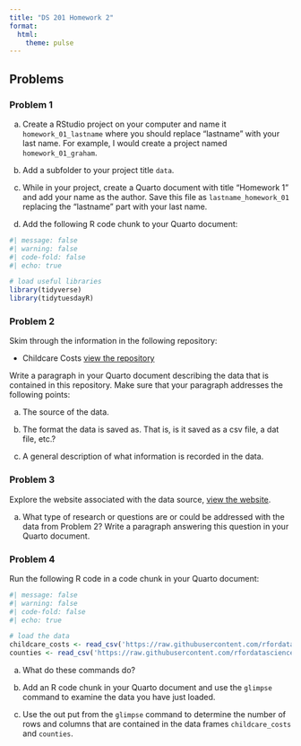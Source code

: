 ```yaml
---
title: "DS 201 Homework 2"
format: 
  html:
    theme: pulse  
---
```




## Problems

### Problem 1

a. Create a RStudio project on your computer and name it `homework_01_lastname` where you should replace "lastname" with your last name. For example, I would create a project named `homework_01_graham`. 

b. Add a subfolder to your project title `data`. 

c. While in your project, create a Quarto document with title "Homework 1" and add your name as the author. Save this file as `lastname_homework_01` replacing the "lastname" part with your last name.

d. Add the following R code chunk to your Quarto document:

```r
#| message: false
#| warning: false
#| code-fold: false
#| echo: true

# load useful libraries
library(tidyverse)
library(tidytuesdayR)
```

### Problem 2

Skim through the information in the following repository:

- Childcare Costs [view the repository](https://github.com/rfordatascience/tidytuesday/blob/master/data/2023/2023-05-09/readme.md)

Write a paragraph in your Quarto document describing the data that is contained in this repository. Make sure that your paragraph addresses the following points:

a. The source of the data. 

b. The format the data is saved as. That is, is it saved as a csv file, a dat file, etc.?

c. A general description of what information is recorded in the data.

### Problem 3

Explore the website associated with the data source, [view the website](https://www.dol.gov/agencies/wb/topics/featured-childcare).

a. What type of research or questions are or could be addressed with the data from Problem 2? Write a paragraph answering this question in your Quarto document. 

### Problem 4

Run the following R code in a code chunk in your Quarto document:

```r
#| message: false
#| warning: false
#| code-fold: false
#| echo: true

# load the data
childcare_costs <- read_csv('https://raw.githubusercontent.com/rfordatascience/tidytuesday/master/data/2023/2023-05-09/childcare_costs.csv')
counties <- read_csv('https://raw.githubusercontent.com/rfordatascience/tidytuesday/master/data/2023/2023-05-09/counties.csv')
```

a. What do these commands do? 

b. Add an R code chunk in your Quarto document and use the `glimpse` command to examine the data you have just loaded. 

c. Use the out put from the `glimpse` command to determine the number of rows and columns that are contained in the data frames `childcare_costs` and `counties`.
